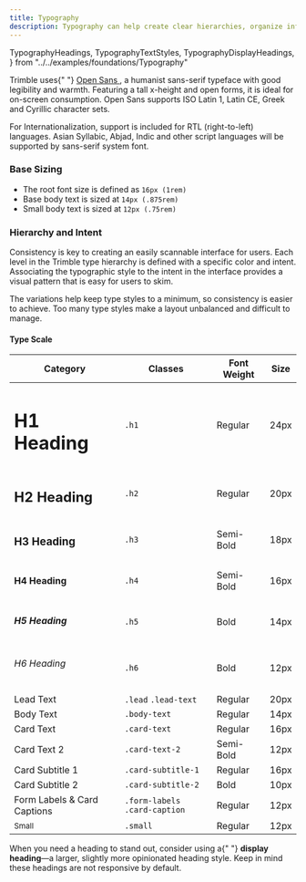 ```yaml
---
title: Typography
description: Typography can help create clear hierarchies, organize information, and guide users through a product or experience.
---
```


  TypographyHeadings,
  TypographyTextStyles,
  TypographyDisplayHeadings,
} from "../../examples/foundations/Typography"

<Overview guidelink="https://modus.trimble.com/foundations/typography/">
  <p>
    Trimble uses{" "}
    <a
      href="https://fonts.google.com/specimen/Open+Sans"
      target="_blank"
      rel="noopener"
    >
      Open Sans
    </a>
    , a humanist sans-serif typeface with good legibility and warmth. Featuring a
    tall x-height and open forms, it is ideal for on-screen consumption. Open Sans
    supports ISO Latin 1, Latin CE, Greek and Cyrillic character sets.
  </p>
  <p>
    For Internationalization, support is included for RTL (right-to-left)
    languages. Asian Syllabic, Abjad, Indic and other script languages will be
    supported by sans-serif system font.
  </p>
</Overview>

<h3 id="base-sizing" class="h2 font-weight-bold mt-3">
  Base Sizing
  <a
    class="header-link text-light text-decoration-none font-weight-normal"
    href="#base-sizing"
    aria-label="anchor"
  ></a>
</h3>

<ul>
  <li>
    The root font size is defined as <code>16px (1rem)</code>
  </li>
  <li>
    Base body text is sized at <code>14px (.875rem)</code>
  </li>
  <li>
    Small body text is sized at <code>12px (.75rem)</code>
  </li>
</ul>

<h3 id="hierarchy-and-intent" class="h2 font-weight-bold mt-3">
  Hierarchy and Intent
  <a
    class="header-link text-light text-decoration-none font-weight-normal"
    href="#hierarchy-and-intent"
    aria-label="anchor"
  ></a>
</h3>

<p>
  Consistency is key to creating an easily scannable interface for users. Each
  level in the Trimble type hierarchy is defined with a specific color and
  intent. Associating the typographic style to the intent in the interface
  provides a visual pattern that is easy for users to skim.
</p>

<p>
  The variations help keep type styles to a minimum, so consistency is easier to
  achieve. Too many type styles make a layout unbalanced and difficult to
  manage.
</p>

<h4 id="type-scale" class="h3 font-weight-bold mt-3">
  Type Scale
  <a
    class="header-link text-light text-decoration-none font-weight-normal"
    href="#type-scale"
    aria-label="anchor"
  ></a>
</h4>

<table class="table table-bordered bg-white">
  <thead class="thead-light">
    <tr>
      <th>Category</th>
      <th>Classes</th>
      <th>Font Weight</th>
      <th>Size</th>
    </tr>
  </thead>
  <tbody>
    <tr>
      <td scope="row">
        <h1>H1 Heading</h1>
      </td>
      <td>
        <code>.h1</code>
      </td>
      <td>Regular</td>
      <td>24px</td>
    </tr>
    <tr>
      <td scope="row">
        <h2>H2 Heading</h2>
      </td>
      <td>
        <code>.h2</code>
      </td>
      <td>Regular</td>
      <td>20px</td>
    </tr>
    <tr>
      <td scope="row">
        <h3>H3 Heading</h3>
      </td>
      <td>
        <code>.h3</code>
      </td>
      <td>Semi-Bold</td>
      <td>18px</td>
    </tr>
    <tr>
      <td scope="row">
        <h4>H4 Heading</h4>
      </td>
      <td>
        <code>.h4</code>
      </td>
      <td>Semi-Bold</td>
      <td>16px</td>
    </tr>
    <tr>
      <td scope="row">
        <h5>H5 Heading</h5>
      </td>
      <td>
        <code>.h5</code>
      </td>
      <td>Bold</td>
      <td>14px</td>
    </tr>
    <tr>
      <td scope="row">
        <h6>H6 Heading</h6>
      </td>
      <td>
        <code>.h6</code>
      </td>
      <td>Bold</td>
      <td>12px</td>
    </tr>
    <tr>
      <td scope="row">
        <span class="lead lead-text">Lead Text</span>
      </td>
      <td>
        <code>.lead</code>
        <code>.lead-text</code>
      </td>
      <td>Regular</td>
      <td>20px</td>
    </tr>
    <tr>
      <td scope="row">
        <span class="body-text">Body Text</span>
      </td>
      <td>
        <code>.body-text</code>
      </td>
      <td>Regular</td>
      <td>14px</td>
    </tr>
    <tr>
      <td scope="row">
        <span class="card-text">Card Text</span>
      </td>
      <td>
        <code>.card-text</code>
      </td>
      <td>Regular</td>
      <td>16px</td>
    </tr>
    <tr>
      <td scope="row">
        <span class="card-text-2">Card Text 2</span>
      </td>
      <td>
        <code>.card-text-2</code>
      </td>
      <td>Semi-Bold</td>
      <td>12px</td>
    </tr>
    <tr>
      <td scope="row">
        <span class="card-subtitle-1">Card Subtitle 1</span>
      </td>
      <td>
        <code>.card-subtitle-1</code>
      </td>
      <td>Regular</td>
      <td>16px</td>
    </tr>
    <tr>
      <td scope="row">
        <span class="card-subtitle-2">Card Subtitle 2</span>
      </td>
      <td>
        <code>.card-subtitle-2</code>
      </td>
      <td>Bold</td>
      <td>10px</td>
    </tr>
    <tr>
      <td scope="row">
        <span class="form-labels card-caption">
          Form Labels &amp; Card Captions
        </span>
      </td>
      <td>
        <code>.form-labels</code>
        <code>.card-caption</code>
      </td>
      <td>Regular</td>
      <td>12px</td>
    </tr>
    <tr>
      <td scope="row">
        <small>Small</small>
      </td>
      <td>
        <code>.small</code>
      </td>
      <td>Regular</td>
      <td>12px</td>
    </tr>
  </tbody>
</table>

<CodeBlock title="Headings" code={TypographyHeadings}></CodeBlock>

<CodeBlock title="Display headings " code={TypographyDisplayHeadings}>
  When you need a heading to stand out, consider using a{" "}
  <strong>display heading</strong>—a larger, slightly more opinionated heading
  style. Keep in mind these headings are not responsive by default.
</CodeBlock>

<CodeBlock title="Text Styles" code={TypographyTextStyles}></CodeBlock>
